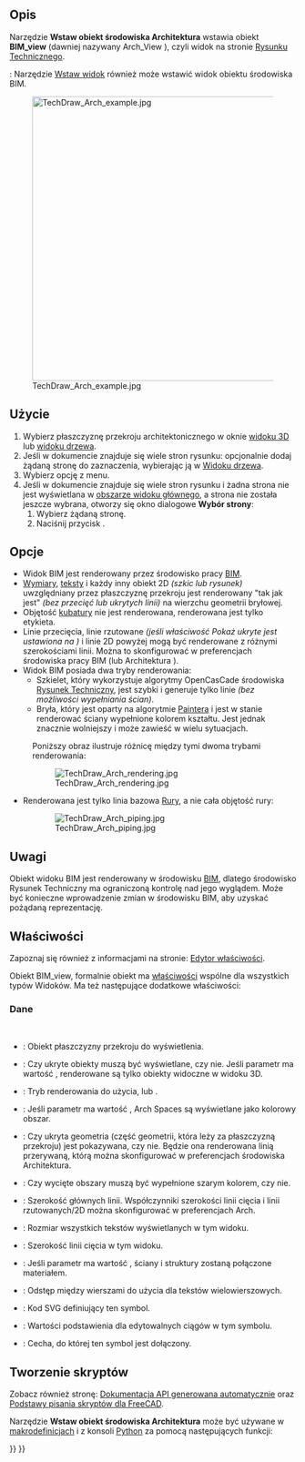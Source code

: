 <languages/>

{{Docnav/pl
|[[TechDraw_DraftView/pl|Wstaw obiekt środowiska Rysunek Roboczy]]
|[[TechDraw_SpreadsheetView/pl|Wstaw widok Arkusza kalkulacyjnego]]
|[[TechDraw_Workbench/pl|środowisko pracy Rysunek Techniczny]]
|IconL=TechDraw_DraftView.svg
|IconR=TechDraw_SpreadsheetView.svg
|IconC=Workbench_TechDraw.svg
}}

{{GuiCommand/pl
|Name=TechDraw ArchView
|Name/pl=Rysunek Techniczny: Wstaw obiekt środowiska Architektura
|MenuLocation=Rysunek Techniczny → Widoki → Wstaw obiekt środowiska BIM
|Workbenches=[[TechDraw_Workbench/pl|Rysunek Techniczny]], [[BIM_Workbench/pl|BIM]]
|SeeAlso=[[Arch_SectionPlane/pl|Płaszczyzna przekroju]]
}}

<span id="Description"></span>
==Opis==

Narzędzie '''Wstaw obiekt środowiska Architektura''' wstawia obiekt '''BIM_view''' (dawniej nazywany Arch_View {{VersionNoteMinus/pl|0.21}}), czyli widok {{KEY|[[Image:Arch_SectionPlane.svg|16px]] [[Arch_SectionPlane/pl|przekroju]]}} na stronie [[TechDraw_PageDefault/pl|Rysunku Technicznego]].

{{Version/pl|1.0}}: Narzędzie [[TechDraw_View/pl|Wstaw widok]] również może wstawić widok obiektu środowiska BIM.

[[Image:TechDraw Arch example.jpg|500px]]

<span id="Usage"></span>
==Użycie==

# Wybierz płaszczyznę przekroju architektonicznego w oknie [[3D_view/pl|widoku 3D]] lub [[Tree_view/pl|widoku drzewa]].
# Jeśli w dokumencie znajduje się wiele stron rysunku: opcjonalnie dodaj żądaną stronę do zaznaczenia, wybierając ją w [[Tree_view/pl|Widoku drzewa]].
# Wybierz opcję {{MenuCommand|Rysunek Techniczny → Widoki z innych środowisk roboczych → [[Image:TechDraw_ArchView.svg|16px]] Wstaw obiekt środowiska pracy BIM}} z menu.
# Jeśli w dokumencie znajduje się wiele stron rysunku i żadna strona nie jest wyświetlana w [[Main_view_area/pl|obszarze widoku głównego]], a strona nie została jeszcze wybrana, otworzy się okno dialogowe '''Wybór strony''':
## Wybierz żądaną stronę.
## Naciśnij przycisk {{Button|OK}}.

<span id="Options"></span>
==Opcje==

* Widok BIM jest renderowany przez środowisko pracy [[BIM_Workbench/pl|BIM]].
* [[Draft_Snap_Dimensions/pl|Wymiary]], [[Draft_Text/pl|teksty]] i każdy inny obiekt 2D ''(szkic lub rysunek)'' uwzględniany przez płaszczyznę przekroju jest renderowany "tak jak jest" ''(bez przecięć lub ukrytych linii)'' na wierzchu geometrii bryłowej.
* Objętość [[Arch_Space/pl|kubatury]] nie jest renderowana, renderowana jest tylko etykieta.
* Linie przecięcia, linie rzutowane ''(jeśli właściwość Pokaż ukryte jest ustawiona na {{True/pl}})'' i linie 2D powyżej mogą być renderowane z różnymi szerokościami linii. Można to skonfigurować w preferencjach środowiska pracy BIM (lub Architektura {{VersionNoteMinus/pl|0.21}}).
* Widok BIM posiada dwa tryby renderowania:
** Szkielet, który wykorzystuje algorytmy OpenCasCade środowiska [[TechDraw_Workbench/pl|Rysunek Techniczny]], jest szybki i generuje tylko linie ''(bez możliwości wypełniania ścian)''.
** Bryła, który jest oparty na algorytmie [https://en.wikipedia.org/wiki/Painter%27s_algorithm Paintera] i jest w stanie renderować ściany wypełnione kolorem kształtu. Jest jednak znacznie wolniejszy i może zawieść w wielu sytuacjach.
: Poniższy obraz ilustruje różnicę między tymi dwoma trybami renderowania:

: [[Image:TechDraw Arch rendering.jpg]]

* Renderowana jest tylko linia bazowa [[Arch_Pipe/pl|Rury]], a nie cała objętość rury:

: [[Image:TechDraw Arch piping.jpg]]

<span id="Notes"></span>
==Uwagi==

Obiekt widoku BIM jest renderowany w środowisku [[BIM_Workbench/pl|BIM]], dlatego środowisko Rysunek Techniczny ma ograniczoną kontrolę nad jego wyglądem. Może być konieczne wprowadzenie zmian w środowisku BIM, aby uzyskać pożądaną reprezentację.

<span id="Properties"></span>
==Właściwości==

Zapoznaj się również z informacjami na stronie: [[Property_editor/pl|Edytor właściwości]].

Obiekt BIM_view, formalnie obiekt {{Incode|TechDraw::DrawViewArch}} ma [[TechDraw_View/pl#Właściwości_-_Widok_części|właściwości]] wspólne dla wszystkich typów Widoków. Ma też następujące dodatkowe właściwości:

<span id="Data"></span>
===Dane===

{{TitleProperty|Widok Architektury}} {{VersionMinus/pl|0.21}}
<br>
{{TitleProperty|BIM view}} {{VersionPlus/pl|1.0}}

<div class="mw-translate-fuzzy">
* {{PropertyData|źródło|Link}}: Obiekt płaszczyzny przekroju do wyświetlenia.
* {{PropertyData|Wszystko włączone|Bool}}: Czy ukryte obiekty muszą być wyświetlane, czy nie. Jeśli parametr ma wartość {{FALSE}}, renderowane są tylko obiekty widoczne w widoku 3D.
* {{PropertyData|Tryb renderowania|Enumeration}}: Tryb renderowania do użycia, {{Value|Solid}} lub {{Value|Wireframe}}.
* {{PropertyData|Wypełnij przestrzenie|Bool}}: Jeśli parametr ma wartość {{TRUE/pl}}, Arch Spaces są wyświetlane jako kolorowy obszar.
* {{PropertyData|Pokaż ukryte|Bool}}: Czy ukryta geometria (część geometrii, która leży za płaszczyzną przekroju) jest pokazywana, czy nie. Będzie ona renderowana linią przerywaną, którą można skonfigurować w preferencjach środowiska Architektura.
* {{PropertyData|Pokaż wypełnienie|Bool}}: Czy wycięte obszary muszą być wypełnione szarym kolorem, czy nie.
* {{PropertyData|Szerokość linii|Float}}: Szerokość głównych linii. Współczynniki szerokości linii cięcia i linii rzutowanych/2D można skonfigurować w preferencjach Arch.
* {{PropertyData|Rozmiar czcionki|Float}}: Rozmiar wszystkich tekstów wyświetlanych w tym widoku.
* {{PropertyData|Szerokość linii cięcia|Float}}: Szerokość linii cięcia w tym widoku.
* {{PropertyData|Dołącz do Arch|Bool}}: Jeśli parametr ma wartość {{TRUE/pl}}, ściany i struktury zostaną połączone materiałem.
* {{PropertyData|Odstęp wierszy|Float}}: Odstęp między wierszami do użycia dla tekstów wielowierszowych. {{Version/pl|1.0}}
</div>

{{TitleProperty|Widok rysunku}}

* {{PropertyData|Symbol|String|Hidden}}: Kod SVG definiujący ten symbol.
* {{PropertyData|Editable Texts|StringList}}: Wartości podstawienia dla edytowalnych ciągów w tym symbolu.
* {{PropertyData|Owner|Link}}: Cecha, do której ten symbol jest dołączony. {{Version/pl|1.0}}

<span id="Scripting"></span>
==Tworzenie skryptów==

Zobacz również stronę: [https://freecad.github.io/SourceDoc/ Dokumentacja API generowana automatycznie] oraz [[FreeCAD_Scripting_Basics/pl|Podstawy pisania skryptów dla FreeCAD]].

Narzędzie '''Wstaw obiekt środowiska Architektura''' może być używane w [[Macros/pl|makrodefinicjach]] i z konsoli [[Python/pl|Python]] za pomocą następujących funkcji:

{{Code|code=
dv = FreeCAD.ActiveDocument.addObject('TechDraw::DrawViewArch','TestArch')
dv.Source = mySectionPlane
rc = page.addView(dv)
}}


{{Docnav/pl
|[[TechDraw_DraftView/pl|Wstaw obiekt środowiska Rysunek Roboczy]]
|[[TechDraw_SpreadsheetView/pl|Wstaw widok Arkusza kalkulacyjnego]]
|[[TechDraw_Workbench/pl|środowisko pracy Rysunek Techniczny]]
|IconL=TechDraw_DraftView.svg
|IconR=TechDraw_SpreadsheetView.svg
|IconC=Workbench_TechDraw.svg
}}

{{TechDraw Tools navi{{#translation:}}}}
{{Userdocnavi{{#translation:}}}}